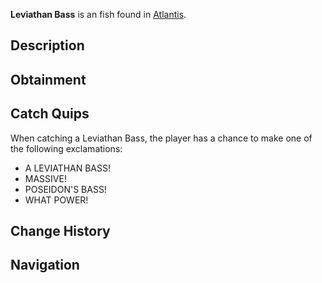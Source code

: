 {{FishInfobox
|image          = Leviathan Bass.png
|rarity         = Unusual
|sea            = First Sea
|location       = [[Atlantis]]
|sublocation    = 
|sources        = Fishing Rod
|radar_location = 
|xp             = 200
|weather        = 
|time           = Night
|season         = 
|bait           = Fish Head
|base_weight    = 16
|base_value     = 400
|weight_range   = 8
|base_chance    = 30
|base_resil     = 60
}}
'''Leviathan Bass''' is an {{Rarity|Unusual}} fish found in [[Atlantis]].

== Description ==
{{Description|A bass grown to monstrous proportions under Poseidon's influence. Its strikes can create small whirlpools in the water.|Bestiary Entry}}

== Obtainment ==
{{Description|Creates disturbances in Poseidon's Pool when hunting, Poseidon Pool fish.|Bestiary Hint}}
{{Fish Availability|
Atlantis/Poseidon Temple
|top_rods      = 
Leviathan's Fang Rod\270609.85\167676.03;
Krampus's Rod\265263.97\232912.23;
Trident Rod\264695.63\122164.44;
Free Spirit Rod\256491.03\121746.15;
Magma Rod\255337.34\224196.26;
Training Rod\253770.28\219635.63;
Flimsy Rod\247875.27\251737.84;
Plastic Rod\234891.1\205772.11;
Fast Rod\241362.92\267508.96;
Fischer's Rod\216049.24\239453.14;
Adventurer's Rod\214283.17\237495.76;
Buddy Bond Rod\173542.39\233975.87;
No-Life Rod\232768.67\172253.05;
Challenger's Rod\212476.07\156079.73;
Seraphic Rod\210702.86\170448.67;
Zeus Rod\209237.76\145082.11;
Rod Of The Forgotten Fang\207841.32\155562.62;
Blazebringer Rod\207189.03\136955.14;
Ethereal Prism Rod\206092.92\175909.35;
Verdant Shear Rod\206052.87\145154.15;
Astralhook Rod\205579.76\186511.21;
Rod Of The Depths\203815.65\141209.59;
Rod Of The Exalted One\202151.97\132678.69;
Volcanic Rod\200671.49\110107.16;
Depthseeker Rod\200532.69\132961.01;
Avalanche Rod\197791.39\119145.59;
Steady Rod\80657.5\49508.22
|recommended   = Trident Rod
}}

== Catch Quips ==
When catching a Leviathan Bass, the player has a chance to make one of the following exclamations:
* A LEVIATHAN BASS!
* MASSIVE!
* POSEIDON'S BASS!
* WHAT POWER!

== Change History ==
{{Change History|{{subst:Current Version}}}}

== Navigation ==
{{Fish Navbox|Atlantis}}